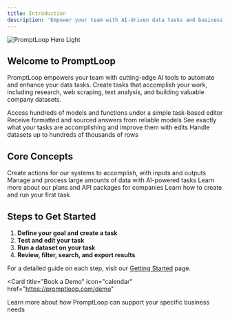 ```yaml
---
title: Introduction
description: 'Empower your team with AI-driven data tasks and business intelligence'
---
```


<img
  className="block"
  src="https://www.promptloop.com/_next/image?url=https%3A%2F%2Fweb-public-photos.s3.amazonaws.com%2FAntic.jpg&w=1920&q=75"
  alt="PromptLoop Hero Light"
/>

## Welcome to PromptLoop

PromptLoop empowers your team with cutting-edge AI tools to automate and enhance your data tasks. Create tasks that accomplish your work, including research, web scraping, text analysis, and building valuable company datasets.

<CardGroup cols={2}>
  <Card
    title="Flexible"
    icon="puzzle-piece"
    href="https://promptloop.com/custom-tasks"
  >
    Access hundreds of models and functions under a simple task-based editor
  </Card>
  <Card
    title="Accurate"
    icon="bullseye"
    href="https://promptloop.com/custom-tasks"
  >
    Receive formatted and sourced answers from reliable models
  </Card>
  <Card
    title="Transparent"
    icon="eye"
    href="https://promptloop.com/custom-tasks"
  >
    See exactly what your tasks are accomplishing and improve them with edits
  </Card>
  <Card
    title="Powerful"
    icon="bolt"
    href="https://promptloop.com/docs/autoloop"
  >
    Handle datasets up to hundreds of thousands of rows
  </Card>
</CardGroup>

## Core Concepts

<CardGroup cols={2}>
  <Card
    title="Tasks"
    icon="list-check"
    href="https://promptloop.com/custom-tasks"
  >
    Create actions for our systems to accomplish, with inputs and outputs
  </Card>
  <Card
    title="Datasets"
    icon="database"
    href="https://promptloop.com/autoloop"
  >
    Manage and process large amounts of data with AI-powered tasks
  </Card>
  <Card
    title="Credits and Packages"
    icon="plug"
    href="https://promptloop.com/demo"
  >
    Learn more about our plans and API packages for companies
  </Card>
  <Card
    title="Get Started"
    icon="play"
    href="#steps-to-get-started"
  >
    Learn how to create and run your first task
  </Card>
</CardGroup>

## Steps to Get Started

1. **Define your goal and create a task**
2. **Test and edit your task**
3. **Run a dataset on your task**
4. **Review, filter, search, and export results**

For a detailed guide on each step, visit our [Getting Started](/getting-started) page.

<Card
  title="Book a Demo"
  icon="calendar"
  href="https://promptloop.com/demo"
>
  Learn more about how PromptLoop can support your specific business needs
</Card>